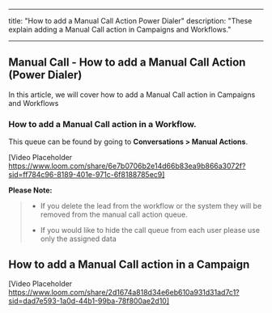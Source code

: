 
---
title: "How to add a Manual Call Action Power Dialer"
description: "These explain adding a Manual Call action in Campaigns and Workflows."

---
## Manual Call - How to add a Manual Call Action (Power Dialer) 

In this article, we will cover how to add a Manual Call action in Campaigns and Workflows

### How to add a Manual Call action in a Workflow.

This queue can be found by going to  **Conversations > Manual Actions**.

[Video Placeholder https://www.loom.com/share/6e7b0706b2e14d66b83ea9b866a3072f?sid=ff784c96-8189-401e-971c-6f8188785ec9]

**Please Note:**
>- If you delete the lead from the workflow or the system they will be removed from the manual call action queue.   
>  
>- If you would like to hide the call queue from each user please use only the assigned data 

## How to add a Manual Call action in a Campaign

[Video Placeholder https://www.loom.com/share/2d1674a818d34e6eb610a931d31ad7c1?sid=dad7e593-1a0d-44b1-99ba-78f800ae2d10]